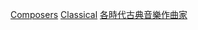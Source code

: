 {{commons category|20th-century classical composers}}
{{Irregular navseasoncats||古典音乐作曲家|16世紀|17世紀|18世紀|19世紀|20世紀|21世紀}}

[[Category:20世紀古典音樂家|Composers]]
[[Category:20世紀作曲家|Classical]]
[[Category:各時代古典音樂作曲家|]]